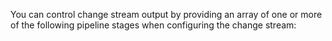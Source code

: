 You can control <Ref url="change-stream-output">change stream output</Ref> by
providing an array of one or more of the following pipeline stages when
configuring the change stream:

<Include source="/includes/extracts/changestream-available-pipeline-stages.mdx" />
